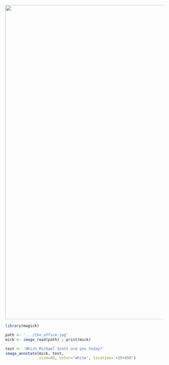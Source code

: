<img src='mike.jpeg' width='1000'>

```r
library(magick)

path <- '.../the_office.jpg'
mick <- image_read(path) ; print(mick)

text <- 'Which Michael Scott are you today?'
image_annotate(mick, text,
               size=45, color='white', location='+25+450')
```

